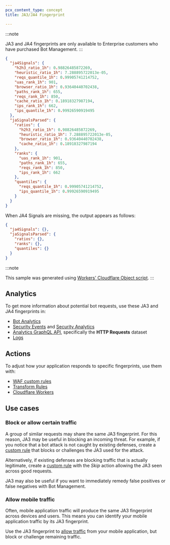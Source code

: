 ```yaml
---
pcx_content_type: concept
title: JA3/JA4 Fingerprint

---
```



<Render file="ja3-fingerprint" />

<Render file="ja4-fingerprint" />

:::note

JA3 and JA4 fingerprints are only available to Enterprise customers who have purchased Bot Management. 
:::

<Render file="signals-intelligence-and-ja4" />

```json title="Sample output"
{
  "ja4Signals": {
    "h2h3_ratio_1h": 0.98826485872269,
    "heuristic_ratio_1h": 7.288895722013e-05,
    "reqs_quantile_1h": 0.99905741214752,
    "uas_rank_1h": 901,
    "browser_ratio_1h": 0.93640440702438,
    "paths_rank_1h": 655,
    "reqs_rank_1h": 850,
    "cache_ratio_1h": 0.18918327987194,
    "ips_rank_1h": 662,
    "ips_quantile_1h": 0.99926590919495
  },
  "jaSignalsParsed": {
    "ratios": {
      "h2h3_ratio_1h": 0.98826485872269,
      "heuristic_ratio_1h": 7.288895722013e-05,
      "browser_ratio_1h": 0.93640440702438,
      "cache_ratio_1h": 0.18918327987194
    },
    "ranks": {
      "uas_rank_1h": 901,
      "paths_rank_1h": 655,
      "reqs_rank_1h": 850,
      "ips_rank_1h": 662
    },
    "quantiles": {
      "reqs_quantile_1h": 0.99905741214752,
      "ips_quantile_1h": 0.99926590919495
    }
  }
}
```

When JA4 Signals are missing, the output appears as follows:

```json title="Missing JA4 signals output"
{
  "ja4Signals": {},
  "jaSignalsParsed": {
    "ratios": {},
    "ranks": {},
    "quantiles": {}
  }
}
```

:::note

This sample was generated using [Workers' Cloudflare Object script](/workers/examples/accessing-the-cloudflare-object/). 
:::

## Analytics

To get more information about potential bot requests, use these JA3 and JA4 fingerprints in:

- [Bot Analytics](/bots/bot-analytics/bm-subscription/)
- [Security Events](/waf/analytics/security-events/) and [Security Analytics](/waf/analytics/security-analytics/)
- [Analytics GraphQL API](/analytics/graphql-api/), specifically the **HTTP Requests** dataset
- [Logs](/logs/reference/log-fields/zone/http_requests/)

## Actions

To adjust how your application responds to specific fingerprints, use them with:

- [WAF custom rules](/waf/custom-rules/)
- [Transform Rules](/rules/transform/)
- [Cloudflare Workers](/workers/runtime-apis/request/#incomingrequestcfproperties)

## Use cases

### Block or allow certain traffic

A group of similar requests may share the same JA3 fingerprint. For this reason, JA3 may be useful in blocking an incoming threat. For example, if you notice that a bot attack is not caught by existing defenses, create a [custom rule](/waf/custom-rules/) that blocks or challenges the JA3 used for the attack.

Alternatively, if existing defenses are blocking traffic that is actually legitimate, create a [custom rule](/waf/custom-rules/) with the _Skip_ action allowing the JA3 seen across good requests.

JA3 may also be useful if you want to immediately remedy false positives or false negatives with Bot Management.

### Allow mobile traffic

Often, mobile application traffic will produce the same JA3 fingerprint across devices and users. This means you can identify your mobile application traffic by its JA3 fingerprint.

Use the JA3 fingerprint to [allow traffic](/waf/custom-rules/use-cases/challenge-bad-bots/#adjust-for-mobile-traffic) from your mobile application, but block or challenge remaining traffic.
